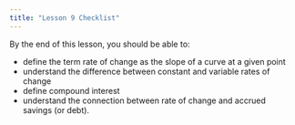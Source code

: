 ```yaml
---
title: "Lesson 9 Checklist"
---
```


By the end of this lesson, you should be able to:

* define the term rate of change as the slope of a curve at a given point
* understand the difference between constant and variable rates of change
* define compound interest
* understand the connection between rate of change and accrued savings (or debt).
